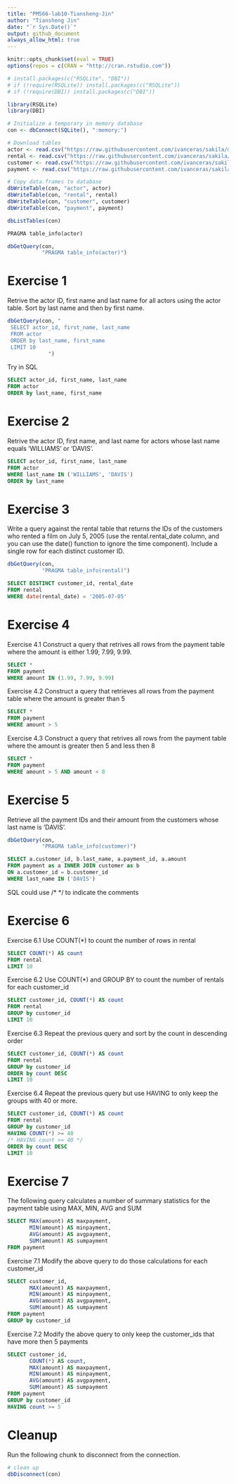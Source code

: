 ```yaml
---
title: "PM566-lab10-Tiansheng-Jin"
author: "Tiansheng Jin"
date: "`r Sys.Date()`"
output: github_document
always_allow_html: true
---
```


```r
knitr::opts_chunk$set(eval = TRUE)
options(repos = c(CRAN = "http://cran.rstudio.com"))
```

```r
# install.packages(c("RSQLite", "DBI"))
# if (!require(RSQLite)) install.packages(c("RSQLite"))
# if (!require(DBI)) install.packages(c("DBI"))

library(RSQLite)
library(DBI)

# Initialize a temporary in memory database
con <- dbConnect(SQLite(), ":memory:")

# Download tables
actor <- read.csv("https://raw.githubusercontent.com/ivanceras/sakila/master/csv-sakila-db/actor.csv")
rental <- read.csv("https://raw.githubusercontent.com/ivanceras/sakila/master/csv-sakila-db/rental.csv")
customer <- read.csv("https://raw.githubusercontent.com/ivanceras/sakila/master/csv-sakila-db/customer.csv")
payment <- read.csv("https://raw.githubusercontent.com/ivanceras/sakila/master/csv-sakila-db/payment_p2007_01.csv")

# Copy data.frames to database
dbWriteTable(con, "actor", actor)
dbWriteTable(con, "rental", rental)
dbWriteTable(con, "customer", customer)
dbWriteTable(con, "payment", payment)

dbListTables(con)
```

```sql
PRAGMA table_info(actor)
```

```r
dbGetQuery(con,
           "PRAGMA table_info(actor)")
```

# Exercise 1

Retrive the actor ID, first name and last name for all actors using the actor table. Sort by last name and then by first name.

```r
dbGetQuery(con, "
 SELECT actor_id, first_name, last_name
 FROM actor
 ORDER by last_name, first_name
 LIMIT 10
             ")
```

Try in SQL

```sql
SELECT actor_id, first_name, last_name
FROM actor
ORDER by last_name, first_name
```

# Exercise 2

Retrive the actor ID, first name, and last name for actors whose last name equals ‘WILLIAMS’ or ‘DAVIS’.

```sql
SELECT actor_id, first_name, last_name
FROM actor
WHERE last_name IN ('WILLIAMS', 'DAVIS')
ORDER by last_name
```

# Exercise 3

Write a query against the rental table that returns the IDs of the customers who rented a film on July 5, 2005 (use the rental.rental_date column, and you can use the date() function to ignore the time component). Include a single row for each distinct customer ID.

```r
dbGetQuery(con,
           "PRAGMA table_info(rental)")
```

```sql
SELECT DISTINCT customer_id, rental_date
FROM rental
WHERE date(rental_date) = '2005-07-05'
```

# Exercise 4

Exercise 4.1
Construct a query that retrives all rows from the payment table where the amount is either 1.99, 7.99, 9.99.

```sql
SELECT *
FROM payment
WHERE amount IN (1.99, 7.99, 9.99)
```

Exercise 4.2
Construct a query that retrieves all rows from the payment table where the amount is greater than 5

```sql
SELECT *
FROM payment
WHERE amount > 5
```

Exercise 4.3
Construct a query that retrives all rows from the payment table where the amount is greater then 5 and less then 8

```sql
SELECT *
FROM payment
WHERE amount > 5 AND amount < 8
```

# Exercise 5

Retrieve all the payment IDs and their amount from the customers whose last name is ‘DAVIS’.

```r
dbGetQuery(con,
           "PRAGMA table_info(customer)")
```

```sql
SELECT a.customer_id, b.last_name, a.payment_id, a.amount
FROM payment as a INNER JOIN customer as b 
ON a.customer_id = b.customer_id
WHERE last_name IN ('DAVIS')
```

SQL could use /* */ to indicate the comments

# Exercise 6

Exercise 6.1
Use COUNT(*) to count the number of rows in rental

```sql
SELECT COUNT(*) AS count
FROM rental
LIMIT 10
```

Exercise 6.2
Use COUNT(*) and GROUP BY to count the number of rentals for each customer_id

```sql
SELECT customer_id, COUNT(*) AS count
FROM rental
GROUP by customer_id
LIMIT 10
```

Exercise 6.3
Repeat the previous query and sort by the count in descending order

```sql
SELECT customer_id, COUNT(*) AS count
FROM rental
GROUP by customer_id 
ORDER by count DESC
LIMIT 10
```

Exercise 6.4
Repeat the previous query but use HAVING to only keep the groups with 40 or more.

```sql
SELECT customer_id, COUNT(*) AS count
FROM rental
GROUP by customer_id 
HAVING COUNT(*) >= 40
/* HAVING count >= 40 */
ORDER by count DESC
LIMIT 10
```

# Exercise 7
The following query calculates a number of summary statistics for the payment table using MAX, MIN, AVG and SUM

```sql
SELECT MAX(amount) AS maxpayment,
       MIN(amount) AS minpayment,
       AVG(amount) AS avgpayment,
       SUM(amount) AS sumpayment
FROM payment
```

Exercise 7.1
Modify the above query to do those calculations for each customer_id

```sql
SELECT customer_id, 
       MAX(amount) AS maxpayment,
       MIN(amount) AS minpayment,
       AVG(amount) AS avgpayment,
       SUM(amount) AS sumpayment
FROM payment
GROUP by customer_id
```

Exercise 7.2
Modify the above query to only keep the customer_ids that have more then 5 payments

```sql
SELECT customer_id, 
       COUNT(*) AS count,
       MAX(amount) AS maxpayment,
       MIN(amount) AS minpayment,
       AVG(amount) AS avgpayment,
       SUM(amount) AS sumpayment
FROM payment
GROUP by customer_id
HAVING count >= 5
```

# Cleanup

Run the following chunk to disconnect from the connection.

```r
# clean up
dbDisconnect(con)
```

